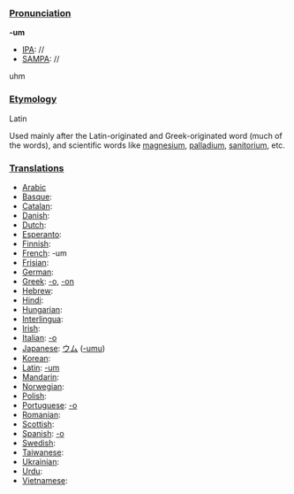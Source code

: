 ===[[Pronunciation]]===

'''-um'''
*[[IPA]]: //
*[[SAMPA]]: //
uhm
===[[Etymology]]===

Latin

Used mainly after the Latin-originated and Greek-originated word (much of the words), and scientific words like [[magnesium]], [[palladium]], [[sanitorium]], etc.
===[[Translations]]===

*[[Arabic]]
*[[Basque]]:
*[[Catalan]]:
*[[Danish]]:
*[[Dutch]]:
*[[Esperanto]]:
*[[Finnish]]:
*[[French]]: -um
*[[Frisian]]:
*[[German]]:
*[[Greek]]: [[-o]], [[-on]]
*[[Hebrew]]:
*[[Hindi]]:
*[[Hungarian]]:
*[[Interlingua]]:
*[[Irish]]:
*[[Italian]]: [[-o]]
*[[Japanese]]: [[ウム]] ([[-umu]])
*[[Korean]]:
*[[Latin]]: [[-um]]
*[[Mandarin]]:
*[[Norwegian]]:
*[[Polish]]:
*[[Portuguese]]: [[-o]]
*[[Romanian]]:
*[[Scottish]]:
*[[Spanish]]: [[-o]]
*[[Swedish]]:
*[[Taiwanese]]:
*[[Ukrainian]]:
*[[Urdu]]:
*[[Vietnamese]]: